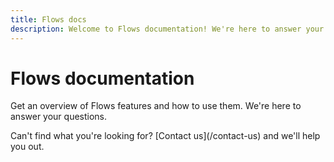 ```yaml
---
title: Flows docs
description: Welcome to Flows documentation! We're here to answer your questions.
---
```



# Flows documentation

Get an overview of Flows features and how to use them. We're here to answer your questions.

<BetterCallout variant="info">
  Can't find what you're looking for? [Contact us](/contact-us) and we'll help you out.
</BetterCallout>